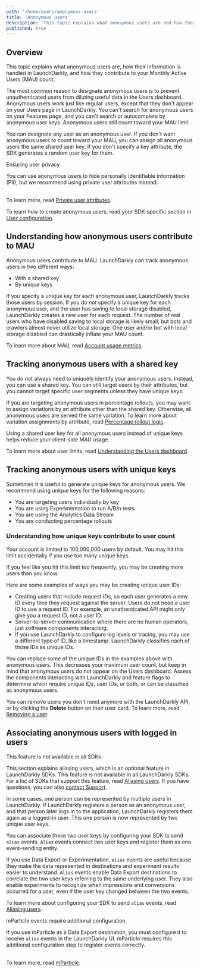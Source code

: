 ```yaml
---
path: '/home/users/anonymous-users'
title: 'Anonymous users'
description: 'This topic explains what anonymous users are and how they contribute to your Monthly Active Users (MAU).'
published: true
---
```


## Overview

This topic explains what anonymous users are, how their information is handled in LaunchDarkly, and how they contribute to your Monthly Active Users (MAU) count.

The most common reason to designate anonymous users is to prevent unauthenticated users from diluting useful data in the Users dashboard. Anonymous users work just like regular users, except that they don't appear on your Users page in LaunchDarkly. You can't search for anonymous users on your Features page, and you can't search or autocomplete by anonymous user keys. Anonymous users still count toward your MAU limit.

You can designate any user as an anonymous user. If you don't want anonymous users to count toward your MAU, you can assign all anonymous users the same shared user key. If you don't specify a key attribute, the SDK generates a random user key for them.

<Callout intent="info">
<CalloutTitle>Ensuring user privacy</CalloutTitle>
<CalloutDescription>

You can use anonymous users to hide personally identifiable information (PII), but we recommend using private user attributes instead.<br/> <br/>

To learn more, read [Private user attributes](/home/managing-users/user-attributes).

</CalloutDescription>
</Callout>

To learn how to create anonymous users, read your SDK-specific section in [User configuration](/sdk/features/user-config).

## Understanding how anonymous users contribute to MAU

Anonymous users contribute to MAU. LaunchDarkly can track anonymous users in two different ways:

* With a shared key
* By unique keys

If you specify a unique key for each anonymous user, LaunchDarkly tracks those users by session. If you do *not* specify a unique key for each anonymous user, and the user has saving to local storage disabled, LaunchDarkly creates a new user for each request. The number of real users who have disabled saving to local storage is likely small, but bots and crawlers almost never utilize local storage. One user and/or bot with local storage disabled can drastically inflate your MAU count.

To learn more about MAU, read [Account usage metrics](/home/billing/usage-metrics).

## Tracking anonymous users with a shared key

You do not always need to uniquely identify your anonymous users. Instead, you can use a shared key. You can still target users by their attributes, but you cannot target specific user segments unless they have unique keys.

If you are targeting anonymous users in percentage rollouts, you may want to assign variations by an attribute other than the shared key. Otherwise, all anonymous users are served the same variation. To learn more about variation assignments by attribute, read [Percentage rollout logic](/home/flags/targeting-users#percentage-rollout-logic).

Using a shared user key for all anonymous users instead of unique keys helps reduce your client-side MAU usage.

To learn more about user limits, read [Understanding the Users dashboard](/home/users/users-dashboard#understanding-the-users-dashboard).

## Tracking anonymous users with unique keys

Sometimes it is useful to generate unique keys for anonymous users. We recommend using unique keys for the following reasons:

- You are targeting users individually by key
- You are using Experimentation to run A/B/n tests
- You are using the Analytics Data Stream
- You are conducting percentage rollouts

### Understanding how unique keys contribute to user count

Your account is limited to 100,000,000 users by default. You may hit this limit accidentally if you use too many unique keys.

If you feel like you hit this limit too frequently, you may be creating more users than you know.

Here are some examples of ways you may be creating unique user IDs:

* Creating users that include request IDs, so each user generates a new ID every time they request against the server. Users do not need a user ID to use a request ID. For example, an unathenticated API might only give you a request ID, not a user ID.
* Server-to-server communication where there are no human operators, just software components interacting.
* If you use LaunchDarkly to configure log levels or tracing, you may use a different type of ID, like a timestamp. LaunchDarkly classifies each of those IDs as unique IDs.

You can replace some of the unique IDs in the examples above with anonymous users. This decreases your maximum user count, but keep in mind that anonymous users do not appear on the Users dashboard. Assess the components interacting with LaunchDarkly and feature flags to determine which require unique IDs, user IDs, or both, or can be classified as anonymous users.

You can remove users you don't need anymore with the LaunchDarkly API, or by clicking the **Delete** button on their user card. To learn more, read [Removing a user](/home/users/users-dashboard#removing-a-user).

## Associating anonymous users with logged in users

<Callout intent="info">
<CalloutTitle>This feature is not available in all SDKs</CalloutTitle>
<CalloutDescription>

This section explains aliasing users, which is an optional feature in LaunchDarkly SDKs. This feature is not available in all LaunchDarkly SDKs. For a list of SDKs that support this feature, read [Aliasing users](/sdk/features/aliasing-users). If you have questions, you can also [contact Support](https://support.launchdarkly.com/hc/en-us).

</CalloutDescription>
</Callout>

In some cases, one person can be represented by multiple users in LaunchDarkly. If LaunchDarkly registers a person as an anonymous user, and that person later logs in to the application, LaunchDarkly registers them again as a logged-in user. This one person is now represented by two unique user keys.

You can associate these two user keys by configuring your SDK to send `alias` events. `Alias` events connect two user keys and register them as one event-sending entity.

If you use Data Export or Experimentation, `alias` events are useful because they make the data represented in destinations and experiment results easier to understand. `Alias` events enable Data Export destinations to correlate the two user keys referring to the same underlying user. They also enable experiments to recognize when impressions and conversions occurred for a user, even if the user key changed between the two events.

To learn more about configuring your SDK to send `alias` events, read [Aliasing users](/sdk/features/aliasing-users).

<Callout intent="alert">
<CalloutTitle>mParticle events require additional configuration</CalloutTitle>
<CalloutDescription>

If you use mParticle as a Data Export destination, you must configure it to receive <code>alias</code> events in the LaunchDarkly UI. mParticle requires this additional configuration step to register events correctly.<br/><br/>

To learn more, read [mParticle](/integrations/data-export/mparticle).

</CalloutDescription>
</Callout>
